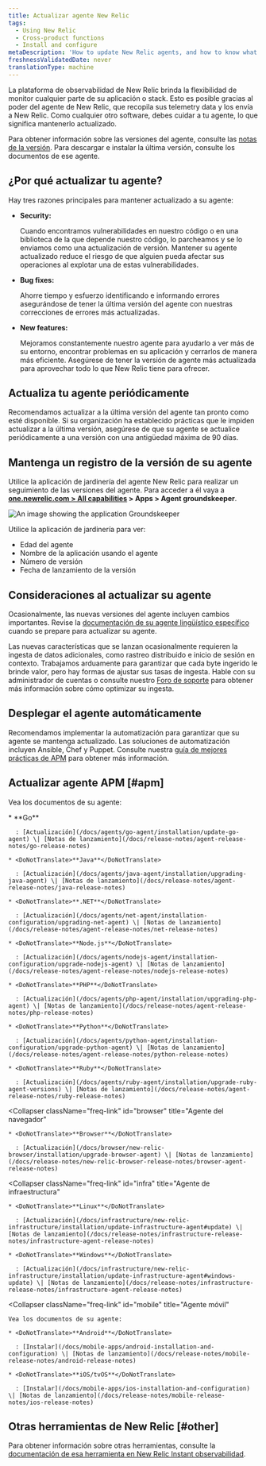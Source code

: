 ```yaml
---
title: Actualizar agente New Relic
tags:
  - Using New Relic
  - Cross-product functions
  - Install and configure
metaDescription: 'How to update New Relic agents, and how to know what version of agent you have.'
freshnessValidatedDate: never
translationType: machine
---
```



La plataforma de observabilidad de New Relic brinda la flexibilidad de monitor cualquier parte de su aplicación o stack. Esto es posible gracias al poder del agente de New Relic, que recopila sus telemetry data y los envía a New Relic. Como cualquier otro software, debes cuidar a tu agente, lo que significa mantenerlo actualizado.

Para obtener información sobre las versiones del agente, consulte las [notas de la versión](/docs/release-notes). Para descargar e instalar la última versión, consulte los documentos de ese agente.

## ¿Por qué actualizar tu agente?

Hay tres razones principales para mantener actualizado a su agente:

* <DoNotTranslate>**Security:**</DoNotTranslate>

  Cuando encontramos vulnerabilidades en nuestro código o en una biblioteca de la que depende nuestro código, lo parcheamos y se lo enviamos como una actualización de versión. Mantener su agente actualizado reduce el riesgo de que alguien pueda afectar sus operaciones al explotar una de estas vulnerabilidades.

* <DoNotTranslate>**Bug fixes:**</DoNotTranslate>

  Ahorre tiempo y esfuerzo identificando e informando errores asegurándose de tener la última versión del agente con nuestras correcciones de errores más actualizadas.

* <DoNotTranslate>**New features:**</DoNotTranslate>

  Mejoramos constantemente nuestro agente para ayudarlo a ver más de su entorno, encontrar problemas en su aplicación y cerrarlos de manera más eficiente. Asegúrese de tener la versión de agente más actualizada para aprovechar todo lo que New Relic tiene para ofrecer.

## Actualiza tu agente periódicamente

Recomendamos actualizar a la última versión del agente tan pronto como esté disponible. Si su organización ha establecido prácticas que le impiden actualizar a la última versión, asegúrese de que su agente se actualice periódicamente a una versión con una antigüedad máxima de 90 días.

## Mantenga un registro de la versión de su agente

Utilice la aplicación de jardinería del agente New Relic para realizar un seguimiento de las versiones del agente. Para acceder a él vaya a <DoNotTranslate>**[one.newrelic.com > All capabilities](https://one.newrelic.com/all-capabilities) > Apps > Agent groundskeeper**</DoNotTranslate>.

<img
  title="Groundskeeper"
  alt="An image showing the application Groundskeeper"
  src={apmGroundskeeperApp}
/>

Utilice la aplicación de jardinería para ver:

* Edad del agente
* Nombre de la aplicación usando el agente
* Número de versión
* Fecha de lanzamiento de la versión

## Consideraciones al actualizar su agente

Ocasionalmente, las nuevas versiones del agente incluyen cambios importantes. Revise la [documentación de su agente lingüístico específico](/docs/new-relic-solutions/new-relic-one/install-configure/compatibility-requirements-new-relic-agents-products/) cuando se prepare para actualizar su agente.

Las nuevas características que se lanzan ocasionalmente requieren la ingesta de datos adicionales, como rastreo distribuido e inicio de sesión en contexto. Trabajamos arduamente para garantizar que cada byte ingerido le brinde valor, pero hay formas de ajustar sus tasas de ingesta. Hable con su administrador de cuentas o consulte nuestro [Foro de soporte](https://discuss.newrelic.com) para obtener más información sobre cómo optimizar su ingesta.

## Desplegar el agente automáticamente

Recomendamos implementar la automatización para garantizar que su agente se mantenga actualizado. Las soluciones de automatización incluyen Ansible, Chef y Puppet. Consulte nuestra [guía de mejores prácticas de APM](/docs/new-relic-solutions/best-practices-guides/full-stack-observability/apm-best-practices-guide/#agents-current) para obtener más información.

## Actualizar agente APM [#apm]

Vea los documentos de su agente:

<CollapserGroup>
  <Collapser
    className="freq-link"
    id="apm"
    title="Agente APM"
  >
    * <DoNotTranslate>**Go**</DoNotTranslate>

      : [Actualización](/docs/agents/go-agent/installation/update-go-agent) \| [Notas de lanzamiento](/docs/release-notes/agent-release-notes/go-release-notes)

    * <DoNotTranslate>**Java**</DoNotTranslate>

      : [Actualización](/docs/agents/java-agent/installation/upgrading-java-agent) \| [Notas de lanzamiento](/docs/release-notes/agent-release-notes/java-release-notes)

    * <DoNotTranslate>**.NET**</DoNotTranslate>

      : [Actualización](/docs/agents/net-agent/installation-configuration/upgrading-net-agent) \| [Notas de lanzamiento](/docs/release-notes/agent-release-notes/net-release-notes)

    * <DoNotTranslate>**Node.js**</DoNotTranslate>

      : [Actualización](/docs/agents/nodejs-agent/installation-configuration/upgrade-nodejs-agent) \| [Notas de lanzamiento](/docs/release-notes/agent-release-notes/nodejs-release-notes)

    * <DoNotTranslate>**PHP**</DoNotTranslate>

      : [Actualización](/docs/agents/php-agent/installation/upgrading-php-agent) \| [Notas de lanzamiento](/docs/release-notes/agent-release-notes/php-release-notes)

    * <DoNotTranslate>**Python**</DoNotTranslate>

      : [Actualización](/docs/agents/python-agent/installation-configuration/upgrade-python-agent) \| [Notas de lanzamiento](/docs/release-notes/agent-release-notes/python-release-notes)

    * <DoNotTranslate>**Ruby**</DoNotTranslate>

      : [Actualización](/docs/agents/ruby-agent/installation/upgrade-ruby-agent-versions) \| [Notas de lanzamiento](/docs/release-notes/agent-release-notes/ruby-release-notes)
  </Collapser>

  <Collapser
    className="freq-link"
    id="browser"
    title="Agente del navegador"
  >
    * <DoNotTranslate>**Browser**</DoNotTranslate>

      : [Actualización](/docs/browser/new-relic-browser/installation/upgrade-browser-agent) \| [Notas de lanzamiento](/docs/release-notes/new-relic-browser-release-notes/browser-agent-release-notes)
  </Collapser>

  <Collapser
    className="freq-link"
    id="infra"
    title="Agente de infraestructura"
  >
    * <DoNotTranslate>**Linux**</DoNotTranslate>

      : [Actualización](/docs/infrastructure/new-relic-infrastructure/installation/update-infrastructure-agent#update) \| [Notas de lanzamiento](/docs/release-notes/infrastructure-release-notes/infrastructure-agent-release-notes)

    * <DoNotTranslate>**Windows**</DoNotTranslate>

      : [Actualización](/docs/infrastructure/new-relic-infrastructure/installation/update-infrastructure-agent#windows-update) \| [Notas de lanzamiento](/docs/release-notes/infrastructure-release-notes/infrastructure-agent-release-notes)
  </Collapser>

  <Collapser
    className="freq-link"
    id="mobile"
    title="Agente móvil"
  >
    Vea los documentos de su agente:

    * <DoNotTranslate>**Android**</DoNotTranslate>

      : [Instalar](/docs/mobile-apps/android-installation-and-configuration) \| [Notas de lanzamiento](/docs/release-notes/mobile-release-notes/android-release-notes)

    * <DoNotTranslate>**iOS/tvOS**</DoNotTranslate>

      : [Instalar](/docs/mobile-apps/ios-installation-and-configuration) \| [Notas de lanzamiento](/docs/release-notes/mobile-release-notes/ios-release-notes)
  </Collapser>
</CollapserGroup>

## Otras herramientas de New Relic [#other]

Para obtener información sobre otras herramientas, consulte la [documentación de esa herramienta en New Relic Instant observabilidad](https://newrelic.com/instant-observability/).